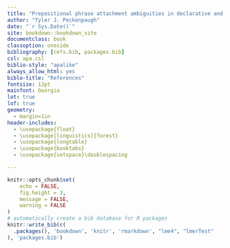 ```yaml
---
title: "Prepositional phrase attachment ambiguities in declarative and interrogative contexts: Oral reading data"
author: "Tyler J. Peckenpaugh"
date: "`r Sys.Date()`"
site: bookdown::bookdown_site
documentclass: book
classoption: oneside
bibliography: [refs.bib, packages.bib]
csl: apa.csl
biblio-style: "apalike"
always_allow_html: yes
biblo-title: "References"
fontsize: 12pt
mainfont: Georgia
lot: true
lof: true
geometry:
  - margin=1in
header-includes:
  - \usepackage{float}
  - \usepackage[linguistics]{forest}
  - \usepackage{longtable}
  - \usepackage{booktabs}
  - \usepackage{setspace}\doublespacing

---
```

```r
knitr::opts_chunk$set(
	echo = FALSE,
	fig.height = 3,
	message = FALSE,
	warning = FALSE
)
# automatically create a bib database for R packages
knitr::write_bib(c(
  .packages(), 'bookdown', 'knitr', 'rmarkdown', "lme4", "lmerTest"
), 'packages.bib')
```


<!--
## TODO
  
  * Abstract
  * Acknowledgements
  * First citation *per chapter* should include all authors (rather than et al)
    * Currently, technical (LaTeX) difficulties are preventing this
  * Utterance legnth analysis?
-->
\pagebreak